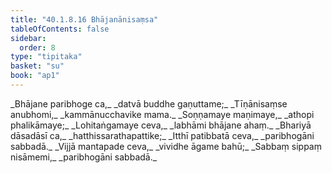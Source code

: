 ```yaml
---
title: "40.1.8.16 Bhājanānisaṃsa"
tableOfContents: false
sidebar:
  order: 8
type: "tipitaka"
basket: "su"
book: "ap1"
---
```



<DynamicBreadcrumb />

<Division number="132" book="ap1">

<Paragraph number="4429" type="verses" book="ap1">
_Bhājane paribhoge ca,_  
_datvā buddhe gaṇuttame;_  
_Tīṇānisaṃse anubhomi,_  
_kammānucchavike mama._  

</Paragraph>

</Division>
<Division number="133" book="ap1">

<Paragraph number="4430" type="verses" book="ap1">
_Soṇṇamaye maṇimaye,_  
_athopi phalikāmaye;_  
_Lohitaṅgamaye ceva,_  
_labhāmi bhājane ahaṃ._  

</Paragraph>

</Division>
<Division number="134" book="ap1">

<Paragraph number="4431" type="verses" book="ap1">
_Bhariyā dāsadāsī ca,_  
_hatthissarathapattike;_  
_Itthī patibbatā ceva,_  
_paribhogāni sabbadā._  

</Paragraph>

</Division>
<Division number="135" book="ap1">

<Paragraph number="4432" type="verses" book="ap1">
_Vijjā mantapade ceva,_  
_vividhe āgame bahū;_  
_Sabbaṃ sippaṃ nisāmemi,_  
_paribhogāni sabbadā._
</Paragraph>
</Division>